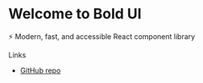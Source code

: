 
<Meta title="Introduction" />

<style>
  {`
    .subheading {
      --mediumdark: '#999999';
      font-weight: 700;
      font-size: 13px;
      color: #999;
      letter-spacing: 6px;
      line-height: 24px;
      text-transform: uppercase;
      margin-bottom: 12px;
      margin-top: 40px;
    }
    .link:hover {
      opacity: 0.7;
    }
  `}
</style>

# Welcome to Bold UI

⚡ Modern, fast, and accessible React component library

<div className="subheading">Links</div>

<div>
  <ul>
    <li>
      <a
        className="link"
        href="https://github.com/PawanKolhe/bold-ui"
        target="_blank"
      >
        GitHub repo
      </a>
    </li>
  </ul>
</div>

